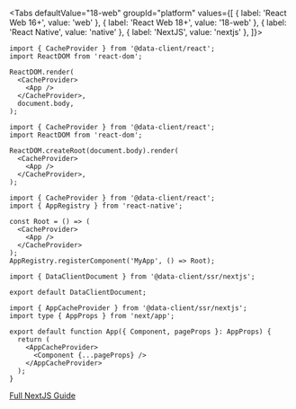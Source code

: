 
<Tabs
defaultValue="18-web"
groupId="platform"
values={[
{ label: 'React Web 16+', value: 'web' },
{ label: 'React Web 18+', value: '18-web' },
{ label: 'React Native', value: 'native' },
{ label: 'NextJS', value: 'nextjs' },
]}>
<TabItem value="web">

```tsx title="index.tsx"
import { CacheProvider } from '@data-client/react';
import ReactDOM from 'react-dom';

ReactDOM.render(
  <CacheProvider>
    <App />
  </CacheProvider>,
  document.body,
);
```

</TabItem>

<TabItem value="18-web">

```tsx title="index.tsx"
import { CacheProvider } from '@data-client/react';
import ReactDOM from 'react-dom';

ReactDOM.createRoot(document.body).render(
  <CacheProvider>
    <App />
  </CacheProvider>,
);
```

</TabItem>

<TabItem value="native">

```tsx title="index.tsx"
import { CacheProvider } from '@data-client/react';
import { AppRegistry } from 'react-native';

const Root = () => (
  <CacheProvider>
    <App />
  </CacheProvider>
);
AppRegistry.registerComponent('MyApp', () => Root);
```

</TabItem>

<TabItem value="nextjs">

<PkgInstall pkgs="@data-client/ssr @data-client/redux redux" />

```tsx title="pages/_document.tsx"
import { DataClientDocument } from '@data-client/ssr/nextjs';

export default DataClientDocument;
```

```tsx title="pages/_app.tsx"
import { AppCacheProvider } from '@data-client/ssr/nextjs';
import type { AppProps } from 'next/app';

export default function App({ Component, pageProps }: AppProps) {
  return (
    <AppCacheProvider>
      <Component {...pageProps} />
    </AppCacheProvider>
  );
}
```

[Full NextJS Guide](../guides/ssr.md#nextjs)

</TabItem>
</Tabs>
